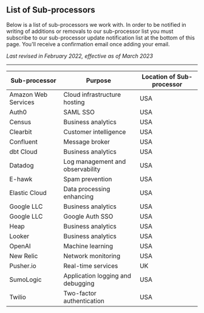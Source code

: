 List of Sub-processors
----------------------

Below is a list of sub-processors we work with. In order to be notified in writing of additions or removals to our sub-processor list you must subscribe to our sub-processor update notification list at the bottom of this page. You'll receive a confirmation email once adding your email.

*Last revised in February 2022, effective as of March 2023*

* * * * *

| Sub-processor | Purpose | Location of Sub-processor |
| --- | --- | --- |
| Amazon Web Services | Cloud infrastructure hosting | USA |
| Auth0 | SAML SSO | USA |
| Census | Business analytics | USA |
| Clearbit | Customer intelligence | USA |
| Confluent | Message broker | USA |
| dbt Cloud | Business analytics | USA |
| Datadog | Log management and observability | USA |
| E-hawk | Spam prevention | USA |
| Elastic Cloud | Data processing enhancing | USA |
| Google LLC | Business analytics | USA |
| Google LLC | Google Auth SSO | USA |
| Heap | Business analytics | USA |
| Looker | Business analytics | USA |
| OpenAI | Machine learning | USA |
| New Relic | Network monitoring | USA |
| Pusher.io | Real-time services | UK |
| SumoLogic | Application logging and debugging | USA |
| Twilio | Two-factor authentication | USA |
